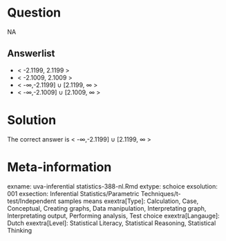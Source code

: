 Question
========

NA

Answerlist
----------
* &lt; -2.1199, 2.1199 &gt;
* &lt; -2.1009, 2.1009 &gt;
* &lt; -&#8734;,-2.1199] &#8746; [2.1199, &#8734; &gt;
* &lt; -&#8734;,-2.1009]  &#8746; [2.1009, &#8734; &gt;

Solution
========

The correct answer is  &lt; -&#8734;,-2.1199] &#8746; [2.1199, &#8734; &gt;

Meta-information
================
exname: uva-inferential statistics-388-nl.Rmd
extype: schoice
exsolution: 001
exsection: Inferential Statistics/Parametric Techniques/t-test/Independent samples means
exextra[Type]: Calculation, Case, Conceptual, Creating graphs, Data manipulation, Interpretating graph, Interpretating output, Performing analysis, Test choice
exextra[Langauge]: Dutch
exextra[Level]: Statistical Literacy, Statistical Reasoning, Statistical Thinking
